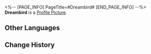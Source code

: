 <%-- [PAGE_INFO]
PageTitle=#Dreambird#
[END_PAGE_INFO] --%>
{{Stub|Location information}}
{{Item Infobox
|id          = 223306
|image       = Dreamscape Pass Sticker Dreambird.png
|type        = Dreamscape Pass Sticker
|type2       = A Mirage of Shooting Stars Stickers
|invCategory = 
|rarity      = 4
|effect      = Digital stickers that can be used to decorate the pages of the Dreamtour Handbook. They come in many different styles.
|description = 
|source1     = [[Use Dream's Eye to connect the inconceivable path]]
}}
{{Description|Birds. One might wonder: Why are there so many birds everywhere?}}
'''Dreambird''' is a [[Profile Picture]].

==Other Languages==
{{Other Languages
|en   = Dreambird
|zhs  = 筑梦鸟
|zht  = 築夢鳥
|ja   = ドリームメイクバード
|ko   = 드림 버드
|es   = Avesueño
|fr   = Oiseau des rêves
|ru   = Грёзопташка
|th   = นกสร้างฝัน
|vi   = Chim Xây Mộng
|de   = Traumwerker-Vogel
|id   = Burung Pembangun Mimpi
|pt   = Pássaronírico
}}

==Change History==
{{Change History|2.0}}
